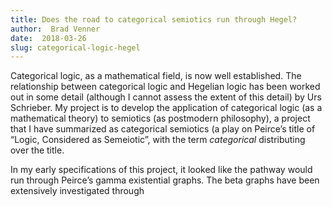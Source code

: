 ```yaml
---
title: Does the road to categorical semiotics run through Hegel?
author:  Brad Venner
date:  2018-03-26
slug: categorical-logic-hegel
---
```


Categorical logic, as a mathematical field, is now well established.  The relationship between categorical logic and Hegelian logic has been worked out in some detail (although I cannot assess the extent of this detail) by Urs Schrieber.  My project is to develop the application of categorical logic (as a mathematical theory) to semiotics (as postmodern philosophy), a project that I have summarized as categorical semiotics (a play on Peirce's title of "Logic, Considered as Semeiotic", with the term *categorical* distributing over the title.

In my early specifications of this project, it looked like the pathway would run through Peirce's gamma existential graphs.  The beta graphs have been extensively investigated through 
